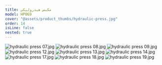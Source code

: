 ```yaml
---
title: مكبس هيدروليكي
model: HP069
cover: "@assets/product_thumbs/hydraulic-press.jpg"
order: 14
isLine: false
nested: true
---
```



<ProductTabs />

![hydraulic press 07.jpg](@assets/article_images/hydraulic-press/hydraulic-press-07.jpg)
![hydraulic press 08.jpg](@assets/article_images/hydraulic-press/hydraulic-press-08.jpg)
![hydraulic press 09.jpg](@assets/article_images/hydraulic-press/hydraulic-press-09.jpg)
![hydraulic press 12.jpg](@assets/article_images/hydraulic-press/hydraulic-press-12.jpg)
![hydraulic press 13.jpg](@assets/article_images/hydraulic-press/hydraulic-press-13.jpg)
![hydraulic press 14.jpg](@assets/article_images/hydraulic-press/hydraulic-press-14.jpg)
![hydraulic press 17.jpg](@assets/article_images/hydraulic-press/hydraulic-press-17.jpg)
![hydraulic press 18.jpg](@assets/article_images/hydraulic-press/hydraulic-press-18.jpg)
![hydraulic press 19.jpg](@assets/article_images/hydraulic-press/hydraulic-press-19.jpg)
